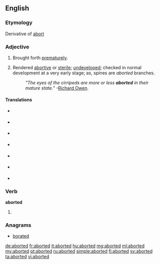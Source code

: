 ==English==

===Etymology===
Derivative of [[abort]]

===Adjective===
{{en-adj|-}}

# Brought forth [[prematurely]].
# {{context|biology|lang=en}} Rendered [[abortive]] or [[sterile]]; [[undeveloped]]; checked in normal development at a very early stage; as, spines are ''aborted'' branches.
#: ''"The eyes of the cirripeds are more or less '''aborted''' in their mature state."'' -[[w:Richard Owen|Richard Owen]].

====Translations====
{{trans-top|brought forth prematurely}}
{{trans-mid}}
{{trans-bottom}}
{{trans-top|rendered abortive or sterile}}
{{trans-mid}}
{{trans-bottom}}

{{checktrans-top}}
<!-- meaning (1) or meaning (2)? -->
* {{ttbc|ca}} {{t|ca|avortat}}
* {{ttbc|fr}} {{t+|fr|avorté}}
* {{ttbc|ia}} {{t|ia|abortate}}
* {{ttbc|it}} {{t+|it|terminato}}
* {{ttbc|pt}} {{t|pt|abortado}}
* {{ttbc|es}} {{t+|es|abortado}}
* {{ttbc|sv}} {{t+|sv|aborterad}}
{{checktrans-bottom}}

===Verb===
'''aborted'''

# {{en-past of|abort}}

===Anagrams===
* [[borated#English|borated]]

[[de:aborted]]
[[fr:aborted]]
[[it:aborted]]
[[hu:aborted]]
[[mg:aborted]]
[[ml:aborted]]
[[my:aborted]]
[[pt:aborted]]
[[ru:aborted]]
[[simple:aborted]]
[[fi:aborted]]
[[sv:aborted]]
[[ta:aborted]]
[[vi:aborted]]